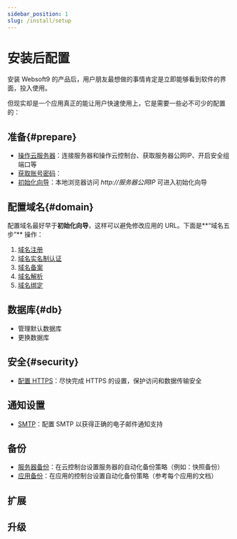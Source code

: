```yaml
---
sidebar_position: 1
slug: /install/setup
---
```




# 安装后配置

安装 Websoft9 的产品后，用户朋友最想做的事情肯定是立即能够看到软件的界面，投入使用。   

但现实却是一个应用真正的能让用户快速使用上，它是需要一些必不可少的配置的：

## 准备{#prepare}

* [操作云服务器](../user/vm)：连接服务器和操作云控制台、获取服务器公网IP、开启安全组端口等
* [获取账号密码](../setup/credentials)：
* [初始化向导](../apps)：本地浏览器访问 *http://服务器公网IP* 可进入初始化向导

## 配置域名{#domain}

配置域名最好早于**初始化向导**，这样可以避免修改应用的 URL。下面是**“域名五步”** 操作：

1. [域名注册](./administrator/domain)
2. [域名实名制认证](./administrator/domain)
3. [域名备案](./administrator/domain)
4. [域名解析](./administrator/domain)
5. [域名绑定](./administrator/domain)

## 数据库{#db}

* 管理默认数据库
* 更换数据库

## 安全{#security}

* [配置  HTTPS](./https)：尽快完成 HTTPS 的设置，保护访问和数据传输安全

## 通知设置

* [SMTP](../automation/smtp)：配置 SMTP 以获得正确的电子邮件通知支持

## 备份

* [服务器备份](./backup)：在云控制台设置服务器的自动化备份策略（例如：快照备份）
* [应用备份](./backup)：在应用的控制台设置自动化备份策略（参考每个应用的文档）

## 扩展

## 升级
